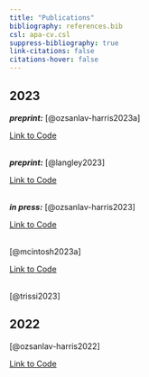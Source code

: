 ```yaml
---
title: "Publications"
bibliography: references.bib
csl: apa-cv.csl
suppress-bibliography: true
link-citations: false
citations-hover: false
---
```


## 2023

***preprint:*** [@ozsanlav-harris2023a]

[Link to Code](https://github.com/LukeOzsanlav/YBW_Vagrancy) 
<br/><br/>


***preprint:*** [@langley2023]

[Link to Code](https://github.com/ExMove/ExMove) 
<br/><br/>

***in press:*** [@ozsanlav-harris2023]

[Link to Code](https://github.com/LukeOzsanlav/GWfGMetapopDemography) 
<br/><br/>

[@mcintosh2023a]

[Link to Code](https://github.com/LukeOzsanlav/Islay_LeadGeese) 
<br/><br/>

[@trissi2023]

## 2022

[@ozsanlav-harris2022]

[Link to Code](https://github.com/LukeOzsanlav/AnimalBioMethods)
